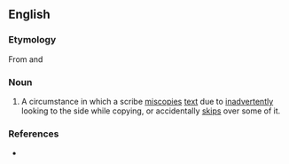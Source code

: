 ==English==

===Etymology===
From {{etyl|grc|en}} {{m|grc|παρά||beside}} and {{m|grc|βλέπω||to look at}}

===Noun===
{{en-noun|-}}

# {{lb|en|paleography}} A circumstance in which a scribe [[miscopies]] [[text]] due to [[inadvertently]] looking to the side while copying, or accidentally [[skips]] over some of it.

===References===
* {{cite-book|last=Ehrman|first=Bart D.|year=2005|title=Misquoting Jesus: The Story Behind Who Changed the Bible and Why|publisher=HarperCollins|location=New York, NY|isbn=0-06-073817-0}}